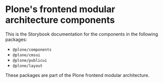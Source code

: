 
<Meta title="Introduction" />


# Plone's frontend modular architecture components

This is the Storybook documentation for the components in the following packages:

- `@plone/components`
- `@plone/cmsui`
- `@plone/publicui`
- `@plone/layout`

These packages are part of the Plone frontend modular architecture.
